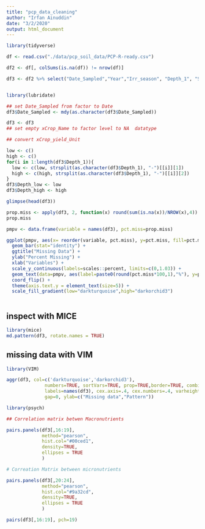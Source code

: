 ```yaml
---
title: "pcp_data_cleaning"
author: "Irfan Ainuddin"
date: "3/2/2020"
output: html_document
---
```

```r
library(tidyverse)
```

```r
df <- read.csv("./data/pcp_soil_data/PCP-R-ready.csv")
```

```r
df2 <- df[, colSums(is.na(df)) != nrow(df)]
```

```r
df3 <- df2 %>% select("Date_Sampled","Year","Irr_season", "Depth_1", "Soil_pH", "Buffer_pH", "Excess_Lime", "Soluble_Salts", "OM_pct", "NO3_D1_ppm", "NO3_D1_lbs_A", "NO3_Total_lbs_A", "NO3_Total_Depth", "Bicarb_P_ppm", "SO4_ppm", "ExchK_ppm", "ExchCa_ppm", "ExchMg_ppm", "ExchNa_ppm", "Zn_ppm", "Fe_ppm", "Mn_ppm", 'Cu_ppm', "Boron_ppm", "CEC_me_100g", "Base_Sat_pct", "H_Sat_pct", "Ca_Sat_pct", "Mg_Sat_pct", "K_Sat_pct", "Na_Sat_pct", "SOL_Ca_me_L", "SOL_Mg_me_L", "SAR", "ESP", "Gypsum_T_A", "NH4_D1_ppm", "NH4_D1_lbs_A", "Total_Nitrogen_pct", "xCrop_Name", "xCrop_Yield_Unit", "xRec_N_lbs_A", "xRec_P2O5_lbs_A", "xRec_K2O_lbs_A", "xRec_S_lbs_A", "xRec_Zn_lbs_A", "xRec_MgO_lbs_A", "xRec_Fe_lbs_A", "xRec_Mn_lbs_A", "xRec_Cu_lbs_A", "xRec_B_lbs_A")

```

```r

```


```r

library(lubridate)

## set Date_Sampled from factor to Date
df3$Date_Sampled <- mdy(as.character(df3$Date_Sampled))

df3 <- df3
## set empty xCrop_Name to factor level to NA  datatype

## convert xCrop_yield_Unit

```

```r
low <- c()
high <- c()
for(i in 1:length(df3$Depth_1)){
  low <- c(low, strsplit(as.character(df3$Depth_1), "-")[[i]][1])
  high <- c(high, strsplit(as.character(df3$Depth_1), "-")[[i]][2])
}
df3$Depth_low <- low
df3$Depth_high <- high
```


```r
glimpse(head(df3))
```

```r
prop.miss <- apply(df3, 2, function(x) round(sum(is.na(x))/NROW(x),4))
prop.miss
```

```r
pmpv <- data.frame(variable = names(df3), pct.miss=prop.miss)

```

```r
ggplot(pmpv, aes(x= reorder(variable, pct.miss), y=pct.miss, fill=pct.miss)) +
  geom_bar(stat="identity") + 
  ggtitle("Missing Data") +
  ylab("Percent Missing") + 
  xlab("Variables") +
  scale_y_continuous(labels=scales::percent, limits=c(0,1.03)) + 
  geom_text(data=pmpv, aes(label=paste0(round(pct.miss*100,1),"%"), y=pct.miss+.03), size=2) +
  coord_flip() +
  theme(axis.text.y = element_text(size=5)) +
  scale_fill_gradient(low="darkturquoise",high="darkorchid3")
  
```


## inspect with MICE

```r
library(mice)
md.pattern(df3, rotate.names = TRUE)
```


## missing data with VIM

```r
library(VIM)
```

```r
aggr(df3, col=c('darkturquoise','darkorchid3'),
              numbers=TRUE, sortVars=TRUE, prop=TRUE,border=TRUE, combined=TRUE,
              labels=names(df3), cex.axis=.4, cex.numbers=.4, varheight=FALSE,
              gap=0, ylab=c("Missing data","Pattern"))
```


```r
library(psych)
```

```r
## Correlation matrix betwen Macronutrients

pairs.panels(df3[,16:19],
             method="pearson",
             hist.col="#00ced1",
             density=TRUE,
             ellipses = TRUE
             )
```

```r
# Correation Matrix between micronutrients 

pairs.panels(df3[,20:24],
             method="pearson",
             hist.col="#9a32cd",
             density=TRUE,
             ellipses = TRUE
             )
```

```r
pairs(df3[,16:19], pch=19)
```



